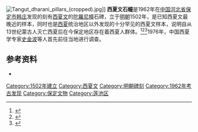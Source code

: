 [[File:Tangut_dharani_pillars_(cropped).jpg|thumb]]]]
'''西夏文石幢'''是1962年在[[中国|中国]][[河北省|河北省]][[保定市|保定市]][[韩庄乡_(保定市)|韩庄]]发现的刻有[[西夏文|西夏文]]的[[陀羅尼|陀羅尼幢]]石碑，立于[[明朝|明朝]]1502年，是已知西夏文最晚近的样本，同时也是[[西夏|西夏]]统治地区以外发现的十分罕见的西夏文样本，说明自从13世纪蒙古人灭亡西夏后在今保定地区存在着西夏人群体。<ref name="ikeda-2006-26">{{harvnb|Ikeda|2006|p=26}}</ref><ref name="Mote2003">{{cite book|author=Frederick W. Mote|title=Imperial China 900-1800|url=https://books.google.com/books?hl=en&lr=&id=SQWW7QgUH4gC&oi=fnd&pg=PA257#v=onepage&q&f=false|year=2003|publisher=Harvard University Press|isbn=978-0-674-01212-7|pages=257–|access-date=2021-03-05|archive-date=2016-12-08|archive-url=https://web.archive.org/web/20161208214310/https://books.google.com/books?hl=en&lr=&id=SQWW7QgUH4gC&oi=fnd&pg=PA257#v=onepage&q&f=false|dead-url=no}}</ref><ref name="dunnell-1992-88-89">{{harvnb|Dunnell|1992|pp=88–89}}</ref>1976年，中国西夏学专家[[史金波|史金波]]等人首先前往当地进行调查。

==参考资料==
{{reflist}}
* {{Citation | last=Dunnell | first=Ruth | title=The Hsia Origins of the Yuan Institution of Imperial Preceptor | journal=Asia Major | series=3rd Series | year=1992 | volume=5 | issue=1 | url=http://www.ihp.sinica.edu.tw/~asiamajor/pdf/1992a/85.pdf | pages=85–111 | accessdate=2021-03-05 | archive-date=2011-01-08 | archive-url=https://web.archive.org/web/20110108214458/http://www.ihp.sinica.edu.tw/%7Easiamajor//pdf/1992a/85.pdf | dead-url=no }}

[[Category:1502年建立|Category:1502年建立]]
[[Category:西夏文|Category:西夏文]]
[[Category:明朝碑刻|Category:明朝碑刻]]
[[Category:1962年考古发现|Category:1962年考古发现]]
[[Category:保定文物|Category:保定文物]]
[[Category:莲池区|Category:莲池区]]